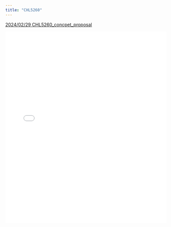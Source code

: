 ```yaml
---
title: "CHL5260"
---
```


[2024/02/29 CHL5260_concpet_proposal](2024_02_29_CHL5260_concpet_proposal.pdf)

<embed src="2024_02_29_CHL5260_concpet_proposal.pdf" type="application/pdf" width="100%" height="600px" />

